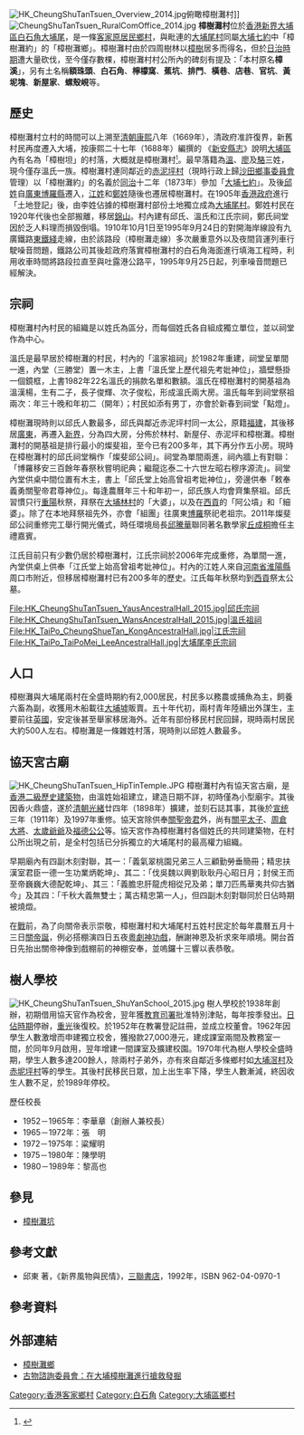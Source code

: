 {{不是|樟樹頭}}
[[File:HK_CheungShuTanTsuen_Overview_2014.jpg|thumb]]俯瞰樟樹灘村]]
[[File:CheungShuTanTsuen_RuralComOffice_2014.jpg|thumb]]
'''樟樹灘村'''位於[[香港|香港]][[新界|新界]][[大埔區|大埔區]][[白石角|白石角]][[大埔尾_(香港)|大埔尾]]，是一條[[客家|客家]][[新界原居民|原居民]][[鄉村|鄉村]]，與毗連的[[大埔尾村|大埔尾村]]同屬[[大埔七約|大埔七約]]中「樟樹灘約」的「樟樹灘鄉」。樟樹灘村由於四周樹林以[[樟樹|樟樹]]居多而得名，但於[[香港日佔時期|日治時期]]遭大量砍伐，至今僅存數棵，樟樹灘村村公所內的碑刻有提及：「本村原名'''樟溪'''」，另有土名稱'''額珠頭'''、'''白石角'''、'''檸檬窩'''、'''蕉坑'''、'''排門'''、'''橫巷'''、'''店巷'''、'''官坑'''、'''黃坭塊'''、'''新屋家'''、'''螺殼峴'''等。

==歷史==
樟樹灘村立村的時間可以上溯至[[清朝|清朝]][[康熙|康熙]]八年（1669年），清政府准許復界，新舊村民再度遷入大埔，按康熙二十七年（1688年）編撰的
《[[新安縣志|新安縣志]]》說明[[大埔區|大埔區]]內有名為「樟樹坦」的村落，大概就是樟樹灘村<small><ref>{{cite web |language=zh-hk |url=http://www.districtcouncils.gov.hk/tp_d/tcpdf/TaiPo%20Book%20(Chi%20Ver)%2008%20Chap%201-12/TaiPo%20Book%20(Chi%20Ver)%2008%20Chap%2003.pdf |title=傳統社會與生活 |publisher=www.districtcouncils.gov.hk |date= |accessdate=2009-02-28 }}{{Dead link|date=2018年6月 |bot=InternetArchiveBot |fix-attempted=no }}</ref></small>。最早落籍為[[溫姓|溫]]、[[廖姓|廖]]及[[駱姓|駱]]三姓，現今僅存溫氏一族。樟樹灘村連同鄰近的[[赤泥坪村|赤泥坪村]]（現時行政上歸[[沙田鄉事委員會|沙田鄉事委員會]]管理）以「樟樹灘約」的名義於[[同治|同治]]十二年（1873年）參加「[[大埔七約|大埔七約]]」。及後[[邱姓|邱姓]]自[[廣東|廣東]][[博羅縣|博羅縣]]遷入，[[江姓|江姓]]和[[鄭姓|鄭姓]]隨後也遷居樟樹灘村。在1905年[[香港殖民地時期#香港政府|香港政府]]進行「土地登記」後，由李姓佔據的樟樹灘村部份土地獨立成為[[大埔尾村|大埔尾村]]。鄭姓村民在1920年代後也全部搬離，移居[[錦山|錦山]]。村內建有邱氏、溫氏和江氏宗祠，鄭氏祠堂因於乏人料理而損毀倒塌。1910年10月1日至1995年9月24日的對開海岸線設有九廣鐵路[[東鐵綫|東鐵綫]]走線，由於該路段（樟樹灘走線）多次嚴重意外以及夜間貨運列車行駛噪音問題，鐵路公司其後趁政府落實樟樹灘村的白石角海面進行填海工程時，利用收車時間將路段拉直至與吐露港公路平，1995年9月25日起，列車噪音問題已經解決。

==宗祠==
樟樹灘村內村民的組織是以姓氏為區分，而每個姓氏各自組成獨立單位，並以祠堂作為中心。

溫氏是最早居於樟樹灘的村民，村內的「溫家祖祠」於1982年重建，祠堂呈單間一進，內堂（三勝堂）置一木主，上書「溫氏堂上歷代祖先考妣神位」，牆壁懸掛一個鏡框，上書1982年22名溫氏的捐款名單和數額。溫氏在樟樹灘村的開基祖為溫漢楊，生有二子，長子俊輝、次子俊松，形成溫氏兩大房。溫氏每年到祠堂祭祖兩次：年三十晚和年初二（開年）；村民如添有男丁，亦會於新春到祠堂「點燈」。

樟樹灘現時則以邱氏人數最多，邱氏與鄰近赤泥坪村同一太公，原籍[[福建|福建]]，其後移居[[廣東|廣東]]，再遷入[[新界|新界]]，分為四大房，分佈於林村、新屋仔、赤泥坪和樟樹灘。樟樹灘村的開基祖是排行最小的燦斐祖，至今已有200多年，其下再分作五小房。現時在樟樹灘村的邱氏祠堂稱作「燦斐邱公祠」。祠堂為單間兩進，祠內牆上有對聯：「博羅移安三百餘年春祭秋嘗明祀典；繼龍迄泰二十六世左昭右穆序源流」。祠堂內堂供桌中間位置有木主，書上「邱氏堂上始高曾祖考妣神位」，旁邊供奉「敕奉義勇關聖帝君尊神位」。每逢農曆年三十和年初一，邱氏族人均會齊集祭祖。邱氏習慣只行[[重陽|重陽]]秋祭，拜祭在[[大埔區|大埔]][[林村|林村]]的「大婆」，以及在[[西貢區|西貢]]的「阿公墳」和「細婆」。除了在本地拜祭祖先外，亦會「組團」往廣東[[博羅|博羅]]祭祀老祖宗。2011年燦斐邱公祠重修完工舉行開光儀式，時任環境局長[[邱騰華|邱騰華]]聯同著名數學家[[丘成桐|丘成桐]]擔任主禮嘉賓。

江氏目前只有少數仍居於樟樹灘村，江氏宗祠於2006年完成重修，為單間一進，內堂供桌上供奉「江氏堂上始高曾祖考妣神位」。村內的江姓人來自[[河南省|河南省]][[淮陽縣|淮陽縣]]周口市附近，但移居樟樹灘村已有200多年的歷史。江氏每年秋祭均到[[西貢區|西貢]]祭太公墓。

<gallery>
File:HK_CheungShuTanTsuen_YausAncestralHall_2015.jpg|邱氏宗祠
File:HK_CheungShuTanTsuen_WansAncestralHall_2015.jpg|溫氏祖祠
File:HK_TaiPo_CheungShueTan_KongAncestralHall.jpg|江氏宗祠
File:HK_TaiPo_TaiPoMei_LeeAncestralHall.jpg|大埔尾李氏宗祠
</gallery>

==人口==
樟樹灘與大埔尾兩村在全盛時期約有2,000居民，村民多以務農或捕魚為主，飼養六畜為副，收獲用木船載往[[大埔墟|大埔墟]]販賣。五十年代初，兩村青年陸續出外謀生，主要前往[[英國|英國]]，安定後甚至舉家移居海外。近年有部份移民村民回歸，現時兩村居民大約500人左右。樟樹灘是一條雜姓村落，現時則以邱姓人數最多。

==協天宮古廟==
{{Main|樟樹灘村協天宮}}
[[File:HK_CheungShuTanTsuen_HipTinTemple.JPG|thumb]]
樟樹灘村內有協天宮古廟，是[[香港二級歷史建築列表|香港二級歷史建築物]]，由溫姓始祖建立，建造日期不詳，初時僅為小型廟宇。其後因香火鼎盛，遂於[[清朝|清朝]][[光緒|光緒]]廿四年（1898年）擴建，並刻石誌其事，其後於[[宣统|宣统]]三年（1911年）及1997年重修。協天宮除供奉[[關聖帝君|關聖帝君]]外，尚有[[關平|關平太子]]、[[周倉|周倉大將]]、[[太歲|太歲爺爺]]及[[土地神|福德公公]]等。協天宮作為樟樹灘村各個姓氏的共同建築物，在村公所出現之前，是全村包括已分拆獨立的大埔尾村的最高權力組織。

早期廟內有四副木刻對聯，其一：「義氣翠桃園兄弟三人三顧勤勞垂簡冊；精忠扶漢室君臣一德一生功業炳乾坤」、其二：「伐吳魏以興劉耿耿丹心昭日月；封侯王而至帝巍巍大德配乾坤」、其三：「義膽忠肝龍虎相從兄及弟；單刀匹馬華夷共仰古猶今」及其四：「千秋大義無雙士；萬古精忠第一人」，但四副木刻對聯同於日佔時期被燒燬。

在[[第二次世界大戰|戰]]前，為了向關帝表示崇敬，樟樹灘村和大埔尾村五姓村民定於每年農曆五月十三日[[關帝誕|關帝誕]]，例必搭棚演四日五夜[[粵劇|粵劇]][[神功戲|神功戲]]，酬謝神恩及祈求來年順境。開台首日先抬出關帝神像到戲棚前的神棚安奉，並嗚鑼十三響以表恭敬。

==樹人學校==
[[File:HK_CheungShuTanTsuen_ShuYanSchool_2015.jpg|thumb]]
樹人學校於1938年創辦，初期借用協天官作為校舍，翌年獲[[教育司署|教育司署]]批准特別津貼，每年按季發出。[[香港日佔時期|日佔時期]]停辦，[[香港重光|重光]]後復校。於1952年在教署登記註冊，並成立校董會。1962年因學生人數激增而申建獨立校舍，獲撥款27,000港元，建成課室兩間及教務室一間，於同年9月啟用，翌年增建一間課室及擴建校園。1970年代為樹人學校全盛時期，學生人數多達200餘人，除兩村子弟外，亦有來自鄰近多條鄉村如[[大埔滘|大埔滘村]]及[[赤坭坪|赤坭坪村]]等的學生。其後村民移民日眾，加上出生率下降，學生人數漸減，終因收生人數不足，於1989年停校。

;歷任校長
*1952－1965年：李華章（創辦人兼校長）
*1965－1972年：張　明
*1972－1975年：粱耀明
*1975－1980年：陳學明
*1980－1989年：黎高也

==參見==
* [[樟樹灘坑|樟樹灘坑]]

==參考文獻==
* 邱東 著，《新界風物與民情》，[[三聯書店|三聯書店]]，1992年，ISBN 962-04-0970-1

==參考資料==
<div class="references-small">
<references />
</div>

==外部連結==
* [https://web.archive.org/web/20080521234343/http://www.cstvillage.com/ 樟樹灘鄉]
* [http://www.lcsd.gov.hk/ce/Museum/Monument/form/AAB_Paper125_Rescue_c.pdf 古物諮詢委員會：在大埔樟樹灘進行搶救發掘]{{dead link|date=2018年3月 |bot=InternetArchiveBot |fix-attempted=yes }}

[[Category:香港客家鄉村|Category:香港客家鄉村]]
[[Category:白石角|Category:白石角]]
[[Category:大埔區鄉村|Category:大埔區鄉村]]